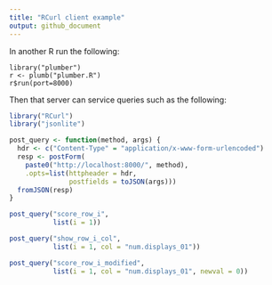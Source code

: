 ```yaml
---
title: "RCurl client example"
output: github_document
---
```


In another R run the following:

```
library("plumber")
r <- plumb("plumber.R")
r$run(port=8000)
```

Then that server can service queries such as the following:

```r
library("RCurl")
library("jsonlite")

post_query <- function(method, args) {
  hdr <- c("Content-Type" = "application/x-www-form-urlencoded")
  resp <- postForm(
    paste0("http://localhost:8000/", method),
    .opts=list(httpheader = hdr, 
               postfields = toJSON(args)))
  fromJSON(resp)
}

post_query("score_row_i", 
           list(i = 1))

post_query("show_row_i_col", 
           list(i = 1, col = "num.displays_01"))

post_query("score_row_i_modified", 
           list(i = 1, col = "num.displays_01", newval = 0))

```
